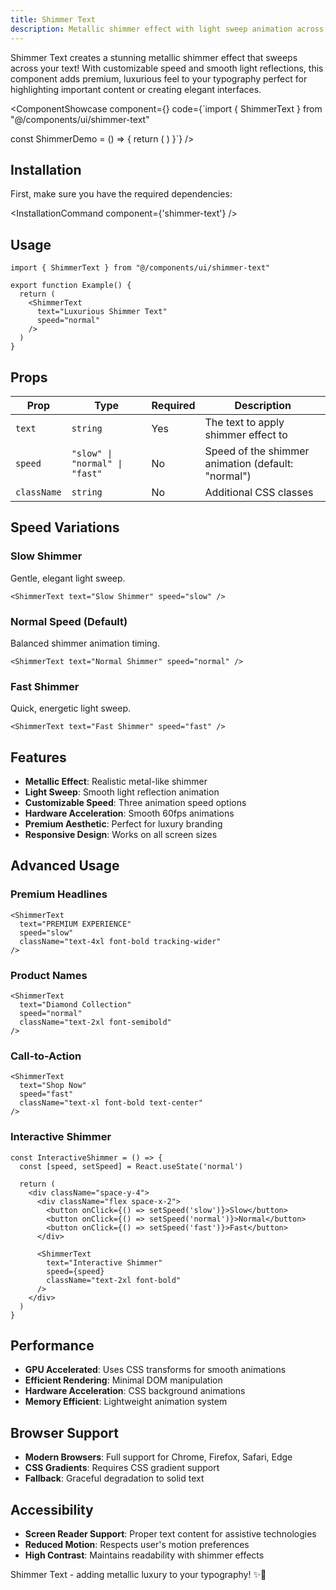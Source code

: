```yaml
---
title: Shimmer Text
description: Metallic shimmer effect with light sweep animation across text.
---
```



Shimmer Text creates a stunning metallic shimmer effect that sweeps across your text! With customizable speed and smooth light reflections, this component adds premium, luxurious feel to your typography perfect for highlighting important content or creating elegant interfaces.

<ComponentShowcase component={<ShimmerTextShowcase />} code={`import { ShimmerText } from "@/components/ui/shimmer-text"

const ShimmerDemo = () => {
  return (
    <ShimmerText
      text="Premium Shimmer Effect"
      speed="normal"
    />
  )
}`} />

## Installation

First, make sure you have the required dependencies:

<InstallationCommand component={'shimmer-text'} />

## Usage

```tsx
import { ShimmerText } from "@/components/ui/shimmer-text"

export function Example() {
  return (
    <ShimmerText
      text="Luxurious Shimmer Text"
      speed="normal"
    />
  )
}
```

## Props

| Prop | Type | Required | Description |
|------|------|----------|-------------|
| `text` | `string` | Yes | The text to apply shimmer effect to |
| `speed` | `"slow" \| "normal" \| "fast"` | No | Speed of the shimmer animation (default: "normal") |
| `className` | `string` | No | Additional CSS classes |

## Speed Variations

### Slow Shimmer
Gentle, elegant light sweep.

```tsx
<ShimmerText text="Slow Shimmer" speed="slow" />
```

### Normal Speed (Default)
Balanced shimmer animation timing.

```tsx
<ShimmerText text="Normal Shimmer" speed="normal" />
```

### Fast Shimmer
Quick, energetic light sweep.

```tsx
<ShimmerText text="Fast Shimmer" speed="fast" />
```

## Features

- **Metallic Effect**: Realistic metal-like shimmer
- **Light Sweep**: Smooth light reflection animation
- **Customizable Speed**: Three animation speed options
- **Hardware Acceleration**: Smooth 60fps animations
- **Premium Aesthetic**: Perfect for luxury branding
- **Responsive Design**: Works on all screen sizes

## Advanced Usage

### Premium Headlines

```tsx
<ShimmerText
  text="PREMIUM EXPERIENCE"
  speed="slow"
  className="text-4xl font-bold tracking-wider"
/>
```

### Product Names

```tsx
<ShimmerText
  text="Diamond Collection"
  speed="normal"
  className="text-2xl font-semibold"
/>
```

### Call-to-Action

```tsx
<ShimmerText
  text="Shop Now"
  speed="fast"
  className="text-xl font-bold text-center"
/>
```

### Interactive Shimmer

```tsx
const InteractiveShimmer = () => {
  const [speed, setSpeed] = React.useState('normal')

  return (
    <div className="space-y-4">
      <div className="flex space-x-2">
        <button onClick={() => setSpeed('slow')}>Slow</button>
        <button onClick={() => setSpeed('normal')}>Normal</button>
        <button onClick={() => setSpeed('fast')}>Fast</button>
      </div>

      <ShimmerText
        text="Interactive Shimmer"
        speed={speed}
        className="text-2xl font-bold"
      />
    </div>
  )
}
```

## Performance

- **GPU Accelerated**: Uses CSS transforms for smooth animations
- **Efficient Rendering**: Minimal DOM manipulation
- **Hardware Acceleration**: CSS background animations
- **Memory Efficient**: Lightweight animation system

## Browser Support

- **Modern Browsers**: Full support for Chrome, Firefox, Safari, Edge
- **CSS Gradients**: Requires CSS gradient support
- **Fallback**: Graceful degradation to solid text

## Accessibility

- **Screen Reader Support**: Proper text content for assistive technologies
- **Reduced Motion**: Respects user's motion preferences
- **High Contrast**: Maintains readability with shimmer effects

Shimmer Text - adding metallic luxury to your typography! ✨💎